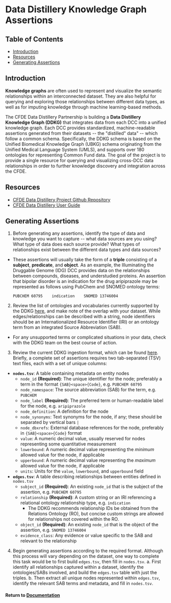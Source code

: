 # Data Distillery Knowledge Graph Assertions

## Table of Contents
- [Introduction](#introduction)
- [Resources](#resources)
- [Generating Assertions](#generating-assertions)

## Introduction

**Knowledge graphs** are often used to represent and visualize the semantic relationships within an interconnected dataset. They are also helpful for querying and exploring those relationships between different data types, as well as for imputing knowledge through machine learning-based methods. 

The CFDE Data Distillery Partnership is building a **Data Distillery Knowledge Graph (DDKG)** that integrates data from each DCC into a unified knowledge graph. Each DCC provides standardized, machine-readable assertions generated from their datasets -- the "distilled" data" -- which follow a common schema. Specifically, the DDKG schema is based on the Unified Biomedical Knowledge Graph (UBKG) schema originating from the Unified Medical Language System (UMLS), and supports over 180 ontologies for representing Common Fund data. The goal of the project is to provide a single resource for querying and visualizing cross-DCC data relationships in order to further knowledge discovery and integration across the CFDE. 

## Resources
- [CFDE Data Distillery Project Github Repository](https://github.com/TaylorResearchLab/CFDE_DataDistillery)
- [CFDE Data Distillery User Guide](https://github.com/TaylorResearchLab/CFDE_DataDistillery/tree/main/user_guide)

## Generating Assertions

1. Before generating any assertions, identify the type of data and knowledge you want to capture -- what data sources are you using? What type of data does each source provide? What types of relationships exist between the different data types and data sources? 
  - These assertions will usually take the form of a **triple** consisting of a **subject**, **predicate**, and **object**. As an example, the Illuminating the Druggable Genome (IDG) DCC provides data on the relationships between compounds, diseases, and understudied proteins. An assertion that bipolar disorder is an indication for the drug aripiprazole may be represented as follows using PubChem and SNOMED ontology terms:
    ```
    PUBCHEM 60795    indication    SNOMED 13746004
    ```

2. Review the list of ontologies and vocabularies currently supported by the DDKG [here](https://github.com/TaylorResearchLab/CFDE_DataDistillery/blob/main/user_guide/ontology%20neo4j%20SABs%20and%20sample%20codes%20-%20ontology%20neo4j%20SABs%20and%20sample%20codes.csv), and make note of the overlap with your dataset. While edges/relationships can be described with a string, node identifiers should be an Internationalized Resource Identifier (IRI) or an ontology term from an integrated Source Abbreviation (SAB). 
  - For any unsupported terms or complicated situations in your data, check with the DDKG team on the best course of action. 

3. Review the current DDKG ingestion format, which can be found [here](https://github.com/TaylorResearchLab/CFDE_DataDistillery/blob/main/user_guide/Distillery_Ingest_format%20-%20Instructions.csv). Briefly, a complete set of assertions requires two tab-separated (TSV) text files, each with a set of unique columns: 

  - **`nodes.tsv`**: A table containing metadata on entity nodes
    - `node_id` **(Required)**: The unique identifier for the node; preferably a term in the format `{SAB}<space>{Code}`, e.g. `PUBCHEM 60795`
    - `node_namespace`: The source abbreviation (SAB) for the term, e.g. `PUBCHEM`
    - `node_label` **(Required)**: The preferred term or human-readable label for the node, e.g. `aripiprazole`
    - `node_definition`: A definition for the node
    - `node_synonyms`: Text synonyms for the node, if any; these should be separated by vertical bars `|`
    - `node_dbxrefs`: External database references for the node, preferably in `{SAB}<space>{Code}` format
    - `value`: A numeric decimal value, usually reserved for nodes representing some quantitative measurement
    - `lowerbound`: A numeric decimal value representing the *minimum* allowed value for the node, if applicable
    - `upperbound`: A numeric decimal value representing the *maximum* allowed value for the node, if applicable
    - `units`: Units for the `value`, `lowerbound`, and `upperbound` field
  - **`edges.tsv`**: A table describing relationships between entities defined in `nodes.tsv`
    - `subject_id` **(Required)**: An existing `node_id` that is the subject of the assertion, e.g. `PUBCHEM 60795`
    - `relationship` **(Required)**: A custom string or an IRI referencing a relational ontology relationship type, e.g. `indication`
      - The DDKG recommends relationship IDs be obtained from the Relations Ontology (RO), but concise custom strings are allowed for relationships not covered within the RO.
    - `object_id` **(Required)**: An existing `node_id` that is the object of the assertion, e.g. `SNOMED 13746004`
    - `evidence_class`: Any evidence or value specific to the SAB and relevant to the relationship

4. Begin generating assertions according to the required format. Although this process will vary depending on the dataset, one way to complete this task would be to first build `edges.tsv`, then fill in `nodes.tsv`. 
  a. First identify all relationships captured within a dataset, identify the ontologies/SABs involved, and build the `edges.tsv` table with just the triples. 
  b. Then extract all unique nodes represented within `edges.tsv`, identify the relevant SAB terms and metadata, and fill in `nodes.tsv`.

#### Return to [Documentation](./)
